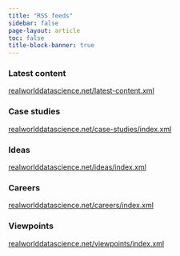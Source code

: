 ```yaml
---
title: "RSS feeds"
sidebar: false
page-layout: article
toc: false
title-block-banner: true
---
```

### Latest content
[realworlddatascience.net/latest-content.xml](https://realworlddatascience.net/latest-content.xml)

### Case studies
[realworlddatascience.net/case-studies/index.xml](https://realworlddatascience.net/case-studies/index.xml)

### Ideas
[realworlddatascience.net/ideas/index.xml](https://realworlddatascience.net/ideas/index.xml)

### Careers
[realworlddatascience.net/careers/index.xml](https://realworlddatascience.net/careers/index.xml)

### Viewpoints
[realworlddatascience.net/viewpoints/index.xml](https://realworlddatascience.net/viewpoints/index.xml)

